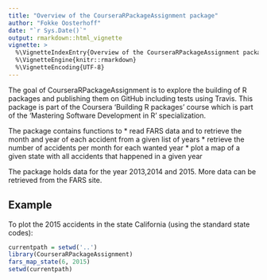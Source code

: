 ```yaml
---
title: "Overview of the CourseraRPackageAssignment package"
author: "Fokke Oosterhoff"
date: "`r Sys.Date()`"
output: rmarkdown::html_vignette
vignette: >
  %\VignetteIndexEntry{Overview of the CourseraRPackageAssignment package}
  %\VignetteEngine{knitr::rmarkdown}
  %\VignetteEncoding{UTF-8}
---
```


The goal of CourseraRPackageAssignment is to explore the building of R packages and publishing them on GitHub including tests using Travis. This package is part of the Coursera 'Building R packages' course which is part of the 'Mastering Software Development in R' specialization.

The package contains functions to
* read FARS data and to retrieve the month and year of each accident from a given list of years
* retrieve the number of accidents per month for each wanted year
* plot a map of a given state with all accidents that happened in a given year

The package holds data for the year 2013,2014 and 2015. More data can be retrieved from the FARS site.

## Example

To plot the 2015 accidents in the state California (using the standard state codes):

```r
currentpath = setwd('..')
library(CourseraRPackageAssignment)
fars_map_state(6, 2015)
setwd(currentpath)
```
